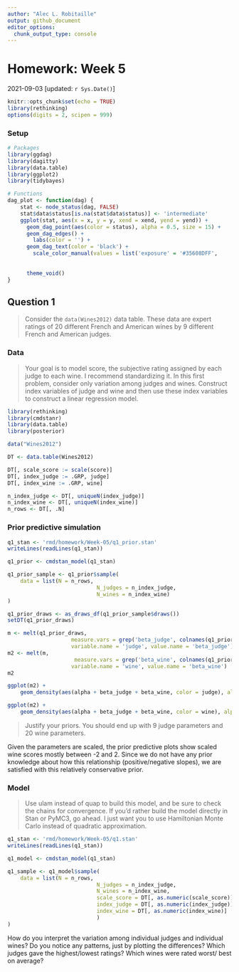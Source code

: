 ```yaml
---
author: "Alec L. Robitaille"
output: github_document
editor_options: 
  chunk_output_type: console
---
```


# Homework: Week 5
2021-09-03 [updated: `r Sys.Date()`]

```r
knitr::opts_chunk$set(echo = TRUE)
library(rethinking)
options(digits = 2, scipen = 999)
```

### Setup

```r
# Packages
library(ggdag)
library(dagitty)
library(data.table)
library(ggplot2)
library(tidybayes)

# Functions
dag_plot <- function(dag) {
	stat <- node_status(dag, FALSE)
	stat$data$status[is.na(stat$data$status)] <- 'intermediate'
	ggplot(stat, aes(x = x, y = y, xend = xend, yend = yend)) +
	  geom_dag_point(aes(color = status), alpha = 0.5, size = 15) +
	  geom_dag_edges() +
		labs(color = '') + 
	  geom_dag_text(color = 'black') +
		scale_color_manual(values = list('exposure' = '#35608DFF',
																		 'outcome' = '#22A884FF',
																		 'intermediate' = 'grey50')) + 
	  theme_void()
}
```



## Question 1

> Consider the `data(Wines2012)` data table. These data are expert ratings of 20
different French and American wines by 9 different French and American judges.




### Data
> Your goal is to model score, the subjective rating assigned by each judge to
each wine. I recommend standardizing it. In this first problem, consider only
variation among judges and wines. Construct index variables of judge and wine
and then use these index variables to construct a linear regression model.

```r
library(rethinking)
library(cmdstanr)
library(data.table)
library(posterior)

data("Wines2012")

DT <- data.table(Wines2012)

DT[, scale_score := scale(score)]
DT[, index_judge := .GRP, judge]
DT[, index_wine := .GRP, wine]

n_index_judge <- DT[, uniqueN(index_judge)]
n_index_wine <- DT[, uniqueN(index_wine)]
n_rows <- DT[, .N]
```

### Prior predictive simulation

```r
q1_stan <- 'rmd/homework/Week-05/q1_prior.stan'
writeLines(readLines(q1_stan))

q1_prior <- cmdstan_model(q1_stan)

q1_prior_sample <- q1_prior$sample(
	data = list(N = n_rows,
							N_judges = n_index_judge,
							N_wines = n_index_wine)
)

q1_prior_draws <- as_draws_df(q1_prior_sample$draws())
setDT(q1_prior_draws)

m <- melt(q1_prior_draws,
					measure.vars = grep('beta_judge', colnames(q1_prior_draws), value = TRUE),
					variable.name = 'judge', value.name = 'beta_judge')
m2 <- melt(m,
					 measure.vars = grep('beta_wine', colnames(q1_prior_draws), value = TRUE),
					variable.name = 'wine', value.name = 'beta_wine')
m2

ggplot(m2) + 
	geom_density(aes(alpha + beta_judge + beta_wine, color = judge), alpha = 0.3)

ggplot(m2) + 
	geom_density(aes(alpha + beta_judge + beta_wine, color = wine), alpha = 0.3)
```

> Justify your priors. You should end up with 9 judge parameters and 20 wine
parameters. 

Given the parameters are scaled, the prior predictive plots show scaled wine scores mostly between -2 and 2. Since we do not have any prior knowledge about how this relationship (positive/negative slopes), we are satisfied with this 
relatively conservative prior. 

### Model

> Use ulam instead of quap to build this model, and be sure to check
the chains for convergence. If you’d rather build the model directly in Stan or
PyMC3, go ahead. I just want you to use Hamiltonian Monte Carlo instead of
quadratic approximation. 

```r
q1_stan <- 'rmd/homework/Week-05/q1.stan'
writeLines(readLines(q1_stan))

q1_model <- cmdstan_model(q1_stan)

q1_sample <- q1_model$sample(
	data = list(N = n_rows,
							N_judges = n_index_judge,
							N_wines = n_index_wine,
							scale_score = DT[, as.numeric(scale_score)],
							index_judge = DT[, as.numeric(index_judge)],
							index_wine = DT[, as.numeric(index_wine)]
							)
)
```




How do you interpret the variation among individual
judges and individual wines? Do you notice any patterns, just by plotting the
differences? Which judges gave the highest/lowest ratings? Which wines were
rated worst/ best on average?
